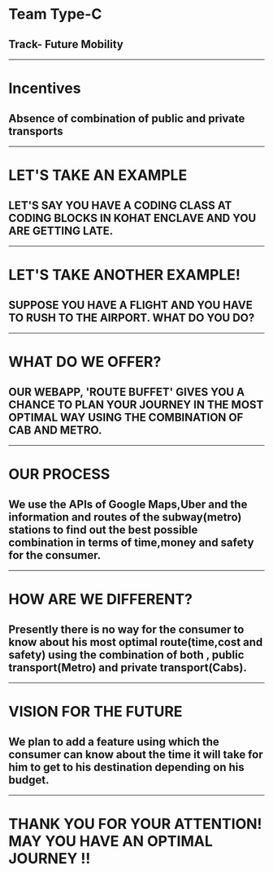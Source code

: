 # Team Type-C
## Track- Future Mobility
---
# Incentives
## Absence of combination of public and private transports
---
# LET'S TAKE AN EXAMPLE 
## LET'S SAY YOU HAVE A CODING CLASS AT CODING BLOCKS IN KOHAT ENCLAVE AND YOU ARE GETTING LATE. 
--- 

# LET'S TAKE ANOTHER EXAMPLE!
## SUPPOSE YOU HAVE A FLIGHT AND YOU HAVE TO RUSH TO THE AIRPORT. WHAT DO YOU DO? 

---
# WHAT DO WE OFFER?
## OUR WEBAPP, 'ROUTE BUFFET' GIVES YOU A CHANCE TO PLAN YOUR JOURNEY IN THE MOST OPTIMAL WAY USING THE COMBINATION OF CAB AND METRO.

---
# OUR PROCESS
## We use the APIs of Google Maps,Uber and the information and routes of the subway(metro) stations to find out the best possible combination in terms of time,money and safety for the consumer.

--- 
# HOW ARE WE DIFFERENT?
## Presently there is no way for the consumer to know about his most optimal route(time,cost and safety) using the combination of both , public transport(Metro) and private transport(Cabs).
---
# VISION FOR THE FUTURE
## We plan to add a feature using which the consumer can know about the time it will take for him to get to his destination depending on his budget.
---
# THANK YOU FOR YOUR ATTENTION! MAY YOU HAVE AN OPTIMAL JOURNEY !!
